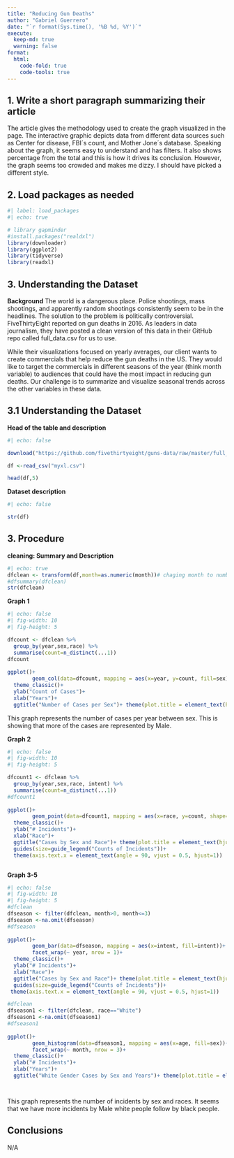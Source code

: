 ```yaml
---
title: "Reducing Gun Deaths"
author: "Gabriel Guerrero"
date: "`r format(Sys.time(), '%B %d, %Y')`"
execute:
  keep-md: true
  warning: false
format:
  html:
    code-fold: true
    code-tools: true
---
```


## 1. Write a short paragraph summarizing their article
The article gives the methodology used to create the graph visualized in the page. The interactive graphic depicts data from different data sources such as Center for disease, FBI´s count, and Mother Jone´s database. Speaking about the graph, it seems easy to understand and has filters. It also shows percentage from the total and this is how it drives its conclusion. However, the graph seems too crowded and makes me dizzy. I should have picked a different style.

## 2. Load packages as needed

```r
#| label: load_packages
#| echo: true

# library gapminder
#install.packages("realdxl")
library(downloader)
library(ggplot2) 
library(tidyverse)
library(readxl)
```

## 3. Understanding the Dataset

**Background**
The world is a dangerous place. Police shootings, mass shootings, and apparently random shootings consistently seem to be in the headlines. The solution to the problem is politically controversial. FiveThirtyEight reported on gun deaths in 2016. As leaders in data journalism, they have posted a clean version of this data in their GitHub repo called full_data.csv for us to use.

While their visualizations focused on yearly averages, our client wants to create commercials that help reduce the gun deaths in the US. They would like to target the commercials in different seasons of the year (think month variable) to audiences that could have the most impact in reducing gun deaths. Our challenge is to summarize and visualize seasonal trends across the other variables in these data.

## 3.1 Understanding the Dataset

**Head of the table and description**

```r
#| echo: false
```


```r
download("https://github.com/fivethirtyeight/guns-data/raw/master/full_data.csv", dest="myxl.csv", mode="wb")

df <-read_csv("myxl.csv")
```


```r
head(df,5)

```
**Dataset description**
```r
#| echo: false

str(df)
```

## 3. Procedure

**cleaning: Summary and Description**

```r
#| echo: true
dfclean <- transform(df,month=as.numeric(month))# chaging month to number
#dfsummary(dfclean) 
str(dfclean)

```
**Graph 1**
```r
#| echo: false
#| fig-width: 10
#| fig-height: 5

dfcount <- dfclean %>%
  group_by(year,sex,race) %>%
  summarise(count=n_distinct(...1))
dfcount
  
ggplot()+
        geom_col(data=dfcount, mapping = aes(x=year, y=count, fill=sex))+
  theme_classic()+
  ylab("Count of Cases")+
  xlab("Years")+
  ggtitle("Number of Cases per Sex")+ theme(plot.title = element_text(hjust = 0.5))# title

```
This graph represents the number of cases per year between sex. This is showing that more of the cases are represented by Male.


**Graph 2**
```r
#| echo: false
#| fig-width: 10
#| fig-height: 5

dfcount1 <- dfclean %>%
  group_by(year,sex,race, intent) %>%
  summarise(count=n_distinct(...1))
#dfcount1
  
ggplot()+
        geom_point(data=dfcount1, mapping = aes(x=race, y=count, shape=sex, color = sex, size=count))+
  theme_classic()+
  ylab("# Incidents")+
  xlab("Race")+
  ggtitle("Cases by Sex and Race")+ theme(plot.title = element_text(hjust = 0.5))+# title
  guides(size=guide_legend("Counts of Incidents"))+
  theme(axis.text.x = element_text(angle = 90, vjust = 0.5, hjust=1))



```

**Graph 3-5**
```r
#| echo: false
#| fig-width: 10
#| fig-height: 5
#dfclean
dfseason <- filter(dfclean, month>0, month<=3)
dfseason <-na.omit(dfseason)
#dfseason
  
ggplot()+
        geom_bar(data=dfseason, mapping = aes(x=intent, fill=intent))+
        facet_wrap(~ year, nrow = 1)+
  theme_classic()+
  ylab("# Incidents")+
  xlab("Race")+
  ggtitle("Cases by Sex and Race")+ theme(plot.title = element_text(hjust = 0.5))+# title
  guides(size=guide_legend("Counts of Incidents"))+
 theme(axis.text.x = element_text(angle = 90, vjust = 0.5, hjust=1))

#dfclean
dfseason1 <- filter(dfclean, race=="White")
dfseason1 <-na.omit(dfseason1)
#dfseason1
  
ggplot()+
        geom_histogram(data=dfseason1, mapping = aes(x=age, fill=sex))+
        facet_wrap(~ month, nrow = 3)+
  theme_classic()+
  ylab("# Incidents")+
  xlab("Years")+
  ggtitle("White Gender Cases by Sex and Years")+ theme(plot.title = element_text(hjust = 0.5))# title




```
This graph represents the number of incidents by sex and races. It seems that we have more incidents by Male white people follow by black people.

## Conclusions

N/A